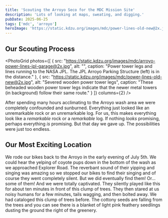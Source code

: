 ```yaml
---
title: 'Scouting the Arroyo Seco for the MDC Mission Site'
description: 'Lots of looking at maps, sweating, and digging.'
pubDate: 2025-06-25
tags: ['mdc', 'arroyo']
heroImage: 'https://static.kdzu.org/images/mdc/power-lines-old-new@2x.jpg'
---
```



## Our Scouting Process

<PhotoGrid 
  photos={[
    { 
      src: "https://static.kdzu.org/images/mdc/arroyo-power-lines-jpl-garage@2x.jpg", 
      alt: "",
      caption: "Power tower legs and lines running to the NASA JPL. The JPL Arroyo Parking Structure (left) is in the distance."
    },
    { 
      src: "https://static.kdzu.org/images/mdc/power-lines-old-new@2x.jpg", 
      alt: "Severed wooden power tower legs",
      caption: "These beheaded wooden power tower legs indicate that the newer metal towers (in background) follow their same route."
    }
  ]}
  columns={2}
/>

After spending many hours acclimating to the Arroyo wash area we were completely confounded and sunburned. Everything 
just looked like an unremarkable rock or an unremarkable log. For us, this makes everything look like a <em>remarkable</em> rock
or a <em>remarkable</em> log. If nothing <em>looks</em> promising, perhaps everything <em>is</em> promising. But that 
day we gave up. The possibilities were just too endless.

## Our Most Exciting Location

We rode our bikes back to the Arroyo in the early evening of July 5th. We could hear the yelping of coyote pups down 
in the bottom of the wash as we approached Explorer Road. The reverbant sound of their yipping and singing was amazing
so we stopped our bikes to find their singing and of course they went completely silent. But we did eventually find them! Or... 
some of them! And we were totally captivated. They silently played like this for about ten minutes in front of this clump
of trees. They then stared at us noisy humans for a few minutes, tails wagging, and then bolted away. We had cataloged 
this clump of trees before. The cottony seeds are falling from the trees and you can see there is a blanket of light pink feathery seedlings dusting the ground the right of the greenery.

<VimeoVideo videoId="1099158270" />

<PhotoWithCaption 
  src="https://static.kdzu.org/images/mdc/mdc-site-candidate@2x.jpg" 
  alt="Completed project" 
  caption="We paced out our steps from the power lines and then did it about twenty more times. This looks like the 
            most likely spot for digging. Notice the small entryway-style row of rocks at the far center left of the 
            photo."
/> 